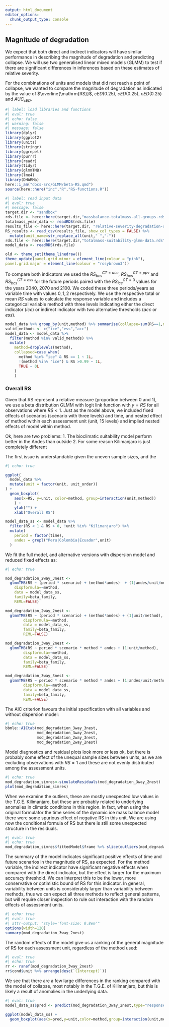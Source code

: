 ```yaml
---
output: html_document
editor_options: 
  chunk_output_type: console
---
```


## Magnitude of degradation


We expect that both direct and indirect indicators will have similar performance in describing the magnitude of degradation and predicting collapse. We will use two generalised linear mixed models (GLMM) to test if there are significant differences in inferences based on these estimates of relative severity.

For the combinations of units and models that did not reach a point of collapse, we wanted to compare the magnitude of degradation as indicated by the value of $\overline{\mathrm{RS}}$, $cED(0.25)$, $cED(0.25)$, $cED(0.25)$ and $AUC_{cED}$.


```r
#| label: load libraries and functions
#| eval: true
#| echo: false
#| warning: false
#| message: false
library(dplyr)
library(ggplot2)
library(units)
library(stringr)
library(ggrepel)
library(purrr)
library(readr)
library(tidyr)
library(glmmTMB)
library(lme4)
library(DHARMa)
here::i_am("docs-src/GLMM/beta-RS.qmd")
source(here::here("inc","R","RS-functions.R"))
```

```r
#| label: read input data 
#| eval: true
#| message: false
target.dir <- "sandbox"
rds.file <- here::here(target.dir,"massbalance-totalmass-all-groups.rds")
totalmass_year_data <- readRDS(rds.file)
results_file <- here::here(target.dir, "relative-severity-degradation-suitability-all-tropical-glaciers.csv")
RS_results <- read_csv(results_file, show_col_types = FALSE) %>%
  mutate(unit_name=str_replace_all(unit," ","-"))
rds.file <- here::here(target.dir,"totalmass-suitability-glmm-data.rds")
model_data <- readRDS(rds.file)

```


```r
old <- theme_set(theme_linedraw())
theme_update(panel.grid.minor = element_line(colour = "pink"),
panel.grid.major = element_line(colour = "rosybrown3"))
```

To compare both indicators we used the $RS_{bcs}^{CT=acc}$, $RS_{bcs}^{CT=ppv}$ and $RS_{bcs}^{CT=ess}$ for the future periods paired with the $RS_{ice}^{CT=0}$ values for the years 2040, 2070 and 2100. We coded these three periods/years as variable $\mathrm{time}$ with values $0, 1, 2$ respectively. We use the respective total or mean $RS$ values to calculate the response variable and includes a categorical variable $\mathrm{method}$ with three levels indicating either the direct indicator ($ice$) or indirect indicator with two alternative thresholds ($acc$ or $ess$).

```r
model_data %>% group_by(unit,method) %>% summarise(collapse=sum(RS==1,na.rm=T)) %>% pivot_wider(values_from=collapse,names_from=method)
valid_methods <- c("ice","ess","acc")
model_data <- model_data %>% 
  filter(method %in% valid_methods) %>% 
  mutate(
    method=droplevels(method),
    collapsed=case_when(
      method %in% "ice" & RS == 1 ~ 1L,
      !(method %in% "ice") & RS >0.99 ~ 1L,
      TRUE ~ 0L
    )
    )
```



### Overall RS

Given that RS represent a relative measure (proportion between 0 and 1), we use a beta distribution GLMM with logit link function with $y=RS$ for all observations where $RS<1$. Just as the model above, we included fixed effects of scenarios ($\mathrm{scenario}$ with three levels) and $\mathrm{time}$, and nested effect of $\mathrm{method}$ within each assessment unit ($\mathrm{unit}$, 15 levels) and implied nested effects of model within $\mathrm{method}$.

Ok, here are two problems: 
  1. The bioclimatic suitability model perform better in the Andes than outside
  2. For some reason Kilimanjaro is just completely different

The first issue is understandable given the uneven sample sizes, and the 

```r
#| echo: true

ggplot(
  model_data %>%
  mutate(unit = factor(unit, unit_order))
) +
  geom_boxplot(
    aes(x=RS, y=unit, color=method, group=interaction(unit,method))
    ) +
    ylab("") +
    xlab("Overall RS")

model_data_ss <- model_data %>% 
  filter(RS < 1 & RS > 0, !unit %in% "Kilimanjaro") %>%
  mutate(
    period = factor(time),
    andes = grepl("Peru|Colombia|Ecuador",unit)
  )

```

We fit the full model, and alternative versions with dispersion model and reduced fixed effects as:

```r
#| echo: true

mod_degradation_2way_3nest <- 
  glmmTMB(RS ~ (period * scenario) + (method*andes)  + (1|andes/unit/method), 
    dispformula=~method, 
    data = model_data_ss, 
    family=beta_family,
    REML=FALSE)

mod_degradation_2way_2nest <- 
  glmmTMB(RS ~ (period * scenario) + (method*andes) + (1|unit/method), 
        dispformula=~method, 
        data = model_data_ss, 
        family=beta_family,
        REML=FALSE)

mod_degradation_3way_2nest <- 
  glmmTMB(RS ~ period * scenario * method * andes + (1|unit/method), 
        dispformula=~method, 
        data = model_data_ss, 
        family=beta_family,
        REML=FALSE)

mod_degradation_3way_3nest <- 
  glmmTMB(RS ~ period * scenario * method * andes + (1|andes/unit/method), 
        dispformula=~method, 
        data = model_data_ss, 
        family=beta_family,
        REML=FALSE)
```


The AIC criterion favours the initial specification with all variables and without dispersion model:

```r
#| echo: true
bbmle::AICtab(mod_degradation_3way_3nest,
              mod_degradation_3way_2nest,
              mod_degradation_2way_3nest,
              mod_degradation_2way_2nest)
```

Model diagnostics and residual plots look more or less ok, but there is probably some effect of the unequal sample sizes between units, as we are excluding observations with $RS=1$ and these are not evenly distributed among the assessment units.

```r
#| echo: true
mod_degradation_simres<-simulateResiduals(mod_degradation_3way_2nest)
plot(mod_degradation_simres)
```
 
When we examine the outliers, these are mostly unexpected low values in the T.G.E. Kilimanjaro, but these are probably related to underlying anomalies in climatic conditions in this region. [In fact, when using the original formulafor the time series of the dynamic ice mass balance model there were some spurious effect of negative RS in this unit. We are using now the conditional formula of RS but there is still some unexpected structure in the residuals.]{.aside}

```r
#| eval: true
#| echo: true
mod_degradation_simres$fittedModel$frame %>% slice(outliers(mod_degradation_simres))
```

The summary of the model indicates significant positive effects of time and future scenarios in the magnitude of RS, as expected. For the method variable, the indirect indicator have significant negative effects when compared with the direct indicator, but the effect is larger for the maximum accuracy threshold. We can interpret this to be the lower, more conservative or optimistic bound of RS for this indicator. In general, variability between units is considerably larger than variability between methods, thus we can expect all three methods to reflect general patterns, but will require closer inspection to rule out interaction with the random effects of assessment units.

```r
#| echo: true
#| eval: true
#| attr-output: "style='font-size: 0.8em'"
options(width=120)
summary(mod_degradation_3way_2nest)
```

The random effects of the model give us a ranking of the general magnitude of RS for each assessment unit, regardless of the method used:

```r
#| eval: true
#| echo: true
rr <- ranef(mod_degradation_3way_2nest)
rr$cond$unit %>% arrange(desc(`(Intercept)`))
```

We see that there are a few large differences in the ranking compared with the model of collapse, most notably in the T.G.E. of Kilimanjaro, but this is likely a result of anomalies in the underlying data.


```r
#| eval: true
model_data_ss$pred <- predict(mod_degradation_3way_2nest,type="response")

ggplot(model_data_ss) +
  geom_boxplot(aes(x=pred,y=unit,color=method,group=interaction(unit,method)))
```